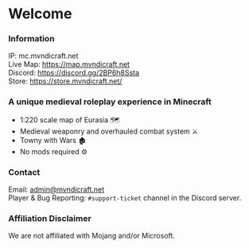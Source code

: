 # Welcome

### Information
IP: mc.mvndicraft.net <br/>
Live Map: https://map.mvndicraft.net <br/>
Discord: https://discord.gg/2BP6h8Ssta <br/>
Store: https://store.mvndicraft.net/

### A unique medieval roleplay experience in Minecraft

- 1:220 scale map of Eurasia 🗺
- Medieval weaponry and overhauled combat system ⚔
- Towny with Wars 🏚
- No mods required ⚙

### Contact
Email: admin@mvndicraft.net <br/>
Player & Bug Reporting: `#support-ticket` channel in the Discord server.

### Affiliation Disclaimer
We are not affiliated with Mojang and/or Microsoft.

